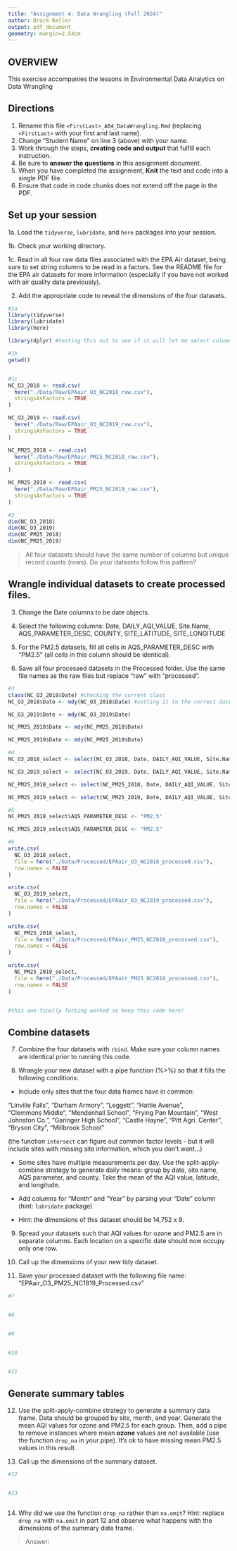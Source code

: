 ```yaml
---
title: "Assignment 4: Data Wrangling (Fall 2024)"
author: Brock Keller
output: pdf_document
geometry: margin=2.54cm
---
```


## OVERVIEW

This exercise accompanies the lessons in Environmental Data Analytics on Data Wrangling 

## Directions

1. Rename this file `<FirstLast>_A04_DataWrangling.Rmd` (replacing `<FirstLast>` with your first and last name).
2. Change "Student Name" on line 3 (above) with your name.
3. Work through the steps, **creating code and output** that fulfill each instruction.
4. Be sure to **answer the questions** in this assignment document.
5. When you have completed the assignment, **Knit** the text and code into a single PDF file.
6. Ensure that code in code chunks does not extend off the page in the PDF.


## Set up your session 

1a. Load the `tidyverse`,  `lubridate`, and `here` packages into your session.

1b. Check your working directory.

1c. Read in all four raw data files associated with the EPA Air dataset, being sure to set string columns to be read in a factors. See the README file for the EPA air datasets for more information (especially if you have not worked with air quality data previously). 

2. Add the appropriate code to reveal the dimensions of the four datasets. 

```r
#1a 
library(tidyverse)
library(lubridate)
library(here)

library(dplyr) #testing this out to see if it will let me select columns stored as factors. I think it was already installed.

#1b 
getwd()


#1c 
NC_O3_2018 <- read.csv(
  here("./Data/Raw/EPAair_O3_NC2018_raw.csv"),
  stringsAsFactors = TRUE
)

NC_O3_2019 <- read.csv(
  here("./Data/Raw/EPAair_O3_NC2019_raw.csv"),
  stringsAsFactors = TRUE
)

NC_PM25_2018 <- read.csv(
  here("./Data/Raw/EPAair_PM25_NC2018_raw.csv"),
  stringsAsFactors = TRUE
)

NC_PM25_2019 <- read.csv(
  here("./Data/Raw/EPAair_PM25_NC2019_raw.csv"),
  stringsAsFactors = TRUE
)

#2 
dim(NC_O3_2018)
dim(NC_O3_2019)
dim(NC_PM25_2018)
dim(NC_PM25_2019)

```

>All four datasets should have the same number of columns but unique record counts (rows). Do your datasets follow this pattern?


## Wrangle individual datasets to create processed files.

3. Change the Date columns to be date objects.

4. Select the following columns: Date, DAILY_AQI_VALUE, Site.Name, AQS_PARAMETER_DESC, COUNTY, SITE_LATITUDE, SITE_LONGITUDE

5. For the PM2.5 datasets, fill all cells in AQS_PARAMETER_DESC with "PM2.5" (all cells in this column should be identical).

6. Save all four processed datasets in the Processed folder. Use the same file names as the raw files but replace "raw" with "processed".

```r
#3
class(NC_O3_2018$Date) #checking the current class
NC_O3_2018$Date <- mdy(NC_O3_2018$Date) #setting it to the correct date format. #this is returning all as NAs. Need to see what is wrong with the code.

NC_O3_2019$Date <- mdy(NC_O3_2019$Date)

NC_PM25_2018$Date <- mdy(NC_PM25_2018$Date)

NC_PM25_2019$Date <- mdy(NC_PM25_2019$Date)

#4
NC_O3_2018_select <- select(NC_O3_2018, Date, DAILY_AQI_VALUE, Site.Name, AQS_PARAMETER_DESC, COUNTY, SITE_LATITUDE, SITE_LONGITUDE)

NC_O3_2019_select <- select(NC_O3_2019, Date, DAILY_AQI_VALUE, Site.Name, AQS_PARAMETER_DESC, COUNTY, SITE_LATITUDE, SITE_LONGITUDE)

NC_PM25_2018_select <- select(NC_PM25_2018, Date, DAILY_AQI_VALUE, Site.Name, AQS_PARAMETER_DESC, COUNTY, SITE_LATITUDE, SITE_LONGITUDE)

NC_PM25_2019_select <- select(NC_PM25_2019, Date, DAILY_AQI_VALUE, Site.Name, AQS_PARAMETER_DESC, COUNTY, SITE_LATITUDE, SITE_LONGITUDE)

#5
NC_PM25_2018_select$AQS_PARAMETER_DESC <- "PM2.5"

NC_PM25_2019_select$AQS_PARAMETER_DESC <- "PM2.5" 

#6
write.csv(
  NC_O3_2018_select,
  file = here("./Data/Processed/EPAair_O3_NC2018_processed.csv"), 
  row.names = FALSE
)

write.csv(
  NC_O3_2019_select,
  file = here("./Data/Processed/EPAair_03_NC2019_processed.csv"),
  row.names = FALSE
)

write.csv(
  NC_PM25_2018_select,
  file = here("./Data/Processed/EPAair_PM25_NC2018_processed.csv"),
  row.names = FALSE
)

write.csv(
  NC_PM25_2019_select,
  file = here("./Data/Processed/EPAair_PM25_NC2019_processed.csv"),
  row.names = FALSE
)


#this one finally fucking worked so keep this code here!

```


## Combine datasets

7. Combine the four datasets with `rbind`. Make sure your column names are identical prior to running this code.

8. Wrangle your new dataset with a pipe function (%>%) so that it fills the following conditions: 

  * Include only sites that the four data frames have in common:  
    
  "Linville Falls", "Durham Armory", "Leggett", "Hattie Avenue",  
  "Clemmons Middle", "Mendenhall School", "Frying Pan Mountain", 
  "West Johnston Co.", "Garinger High School", "Castle Hayne", 
  "Pitt Agri. Center", "Bryson City", "Millbrook School" 
  
  (the function `intersect` can figure out common factor levels - but it will include sites with missing site information, which you don't want...) 

  * Some sites have multiple measurements per day. Use the split-apply-combine strategy to generate daily means: group by date, site name, AQS parameter, and county. Take the mean of the AQI value, latitude, and longitude.
  
  * Add columns for "Month" and "Year" by parsing your "Date" column (hint: `lubridate` package)
  
  * Hint: the dimensions of this dataset should be 14,752 x 9.

9. Spread your datasets such that AQI values for ozone and PM2.5 are in separate columns. Each location on a specific date should now occupy only one row.

10. Call up the dimensions of your new tidy dataset.

11. Save your processed dataset with the following file name: "EPAair_O3_PM25_NC1819_Processed.csv"

```r
#7 


#8 


#9


#10


#11


```


## Generate summary tables

12. Use the split-apply-combine strategy to generate a summary data frame. Data should be grouped by site, month, and year. Generate the mean AQI values for ozone and PM2.5 for each group. Then, add a pipe to remove instances where mean **ozone** values are not available (use the function `drop_na` in your pipe). It's ok to have missing mean PM2.5 values in this result. 

13. Call up the dimensions of the summary dataset.

```r

#12


#13



```

14. Why did we use the function `drop_na` rather than `na.omit`? Hint: replace `drop_na` with `na.omit` in part 12 and observe what happens with the dimensions of the summary date frame.

> Answer: 

